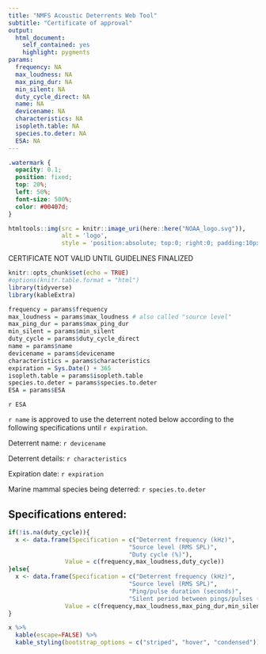 ---
title: "NMFS Acoustic Deterrents Web Tool"
subtitle: "Certificate of approval"
output: 
  html_document:
    self_contained: yes
    highlight: pygments
params:
  frequency: NA
  max_loudness: NA
  max_ping_dur: NA
  min_silent: NA
  duty_cycle_direct: NA
  name: NA
  devicename: NA
  characteristics: NA
  isopleth.table: NA
  species.to.deter: NA
  ESA: NA
---

```{css, echo=FALSE}
.watermark {
  opacity: 0.1;
  position: fixed;
  top: 20%;
  left: 50%;
  font-size: 500%;
  color: #00407d;
}
```


```{r, echo=FALSE}
htmltools::img(src = knitr::image_uri(here::here("NOAA_logo.svg")),
               alt = 'logo',
               style = 'position:absolute; top:0; right:0; padding:10px; width: 100px')
```

<div class="watermark" align="center">CERTIFICATE NOT VALID UNTIL GUIDELINES FINALIZED</div>

```{r setup, include=FALSE}
knitr::opts_chunk$set(echo = TRUE)
#options(knitr.table.format = "html") 
library(tidyverse)
library(kableExtra)

frequency = params$frequency
max_loudness = params$max_loudness # also called "source level"
max_ping_dur = params$max_ping_dur
min_silent = params$min_silent
duty_cycle = params$duty_cycle_direct
name = params$name
devicename = params$devicename
characteristics = params$characteristics
expiration = Sys.Date() + 365
isopleth.table = params$isopleth.table
species.to.deter = params$species.to.deter
ESA = params$ESA
```

`r ESA`

`r name` is approved to use the deterrent noted below according to the following specifications until `r expiration`. 



Deterrent name: `r devicename`

Deterrent details: `r characteristics`

Expiration date: `r expiration`

Marine mammal species being deterred: `r species.to.deter`


## Specifications entered:
```{r echo = FALSE}

if(!is.na(duty_cycle)){
  x <- data.frame(Specification = c("Deterrent frequency (kHz)",
                                  "Source level (RMS SPL)",
                                  "Duty cycle (%)"),
                Value = c(frequency,max_loudness,duty_cycle))
}else{
  x <- data.frame(Specification = c("Deterrent frequency (kHz)",
                                  "Source level (RMS SPL)",
                                  "Ping/pulse duration (seconds)",
                                  "Silent period between pings/pulses (seconds)"),
                Value = c(frequency,max_loudness,max_ping_dur,min_silent))
}

x %>%
  kable(escape=FALSE) %>%
  kable_styling(bootstrap_options = c("striped", "hover", "condensed"))
```

<!-- ## NMFS evaluation criteria -->
<!-- ```{r echo = FALSE} -->
<!-- # y <- params$isopleth.table -->
<!-- # y  %>% -->
<!-- #   select(-isopleth) %>% -->
<!-- #   kable(escape=FALSE) %>% -->
<!-- #   kable_styling(bootstrap_options = c("striped", "hover", "condensed")) -->
<!-- ``` -->
